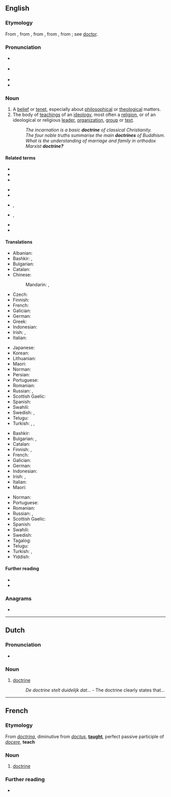 ==English==
{{wikipedia}}

===Etymology===
From {{etyl|enm|en}}, from {{etyl|fro|en}}, from {{etyl|la|en}} {{m|la|doctrina||teaching, instruction, learning, knowledge}}, from {{m|la|doctor||a teacher}}, from {{m|la|docere||to teach}}; see [[doctor]].

===Pronunciation===
* {{a|GA}} {{IPA|/ˈdɑktɹɪn/|lang=en}}
* {{a|RP}} {{IPA|/ˈdɒktɹɪn/|lang=en}}
* {{audio|en-us-doctrine.ogg|Audio (US)|lang=en}}
* {{hyphenation|doc|trine|lang=en}}

===Noun===
{{en-noun|~}}

# A [[belief]] or [[tenet]], especially about [[philosophical]] or [[theological]] matters.
# The body of [[teaching]]s of an [[ideology]], most often a [[religion]], or of an ideological or religious [[leader]], [[organization]], [[group]] or [[text]].
#: ''The incarnation is a basic '''doctrine''' of classical Christianity.''
#: ''The four noble truths summarise the main '''doctrines''' of Buddhism.''
#: ''What is the understanding of marriage and family in orthodox Marxist '''doctrine?'''''

====Related terms====
{{top4}}
* {{l|en|docent}}
* {{l|en|docile}}
* {{l|en|doctor}}
{{mid4}}
* {{l|en|doctorate}}
* {{l|en|doctrinaire}}
{{mid4}}
* {{l|en|doctrinal}}, {{l|en|doctrinally}}
* {{l|en|doctrinize}}, {{l|en|doctrinization}}
{{mid4}}
* {{l|en|document}}
* {{l|en|indoctrinate}}
{{bottom}}

====Translations====
{{trans-top|belief}}
* Albanian: {{t+|sq|doktrinë|n}}
* Bashkir: {{t|ba|фекер|sc=Cyrl}}, {{t|ba|ҡараш|sc=Cyrl}}
* Bulgarian: {{t+|bg|вя́ра|f}}
* Catalan: {{t+|ca|doctrina|f}}
* Chinese:
*: Mandarin: {{t+|cmn|教條|sc=Hani}}, {{t+|cmn|教条|tr=jiàotiáo|sc=Hani}}
* Czech: {{t+|cs|doktrína|f}}
* Finnish: {{t|fi|opinkappale}}
* French: {{t+|fr|doctrine|f}}
* Galician: {{t|gl|doutrina|f}}
* German: {{t+|de|Doktrin|f}}
* Greek: {{t+|el|δόγμα|n}}
* Indonesian: {{t+|id|doktrin}}
* Irish: {{t|ga|foirceadal|m}}, {{t|ga|teagasc|m}}
* Italian: {{t+|it|dottrina|f}}
{{trans-mid}}
* Japanese: {{t+|ja|教義|tr=きょうぎ, kyōgi}}
* Korean: {{t+|ko|교의}}
* Lithuanian: {{t+|lt|doktrina|f}}
* Maori: {{t|mi|whakaakoranga}}
* Norman: {{t|nrf|doctrinne|f}}
* Persian: {{t+|fa|دکترین|tr=doktorin|sc=fa-Arab}}
* Portuguese: {{t+|pt|doutrina|f}}
* Romanian: {{t+|ro|doctrină}}
* Russian: {{t+|ru|доктри́на|f}}, {{t+|ru|ве́ра|f}}
* Scottish Gaelic: {{t|gd|teagasg|m}}
* Spanish: {{t+|es|doctrina|f}}
* Swahili: {{t+|sw|maadili}}
* Swedish: {{t+|sv|doktrin|c}}, {{t+|sv|lära|c}}
* Telugu: {{t+|te|సిద్ధాంతం}}
* Turkish: {{t+|tr|doktrin}}, {{t+|tr|öğreti}}, {{t+|tr|ilke}}
{{trans-bottom}}

{{trans-top|body of beliefs or teachings}}
* Bashkir: {{t|ba|тәғлимәт|sc=Cyrl}}
* Bulgarian: {{t+|bg|уче́ние|n}}, {{t+|bg|доктри́на}}
* Catalan: {{t+|ca|doctrina|f}}
* Finnish: {{t+|fi|oppi}}, {{t+|fi|doktriini}}
* French: {{t+|fr|doctrine|f}}
* Galician: {{t|gl|doutrina|f}}
* German: {{t+|de|Lehre|f}}
* Indonesian: {{t+|id|doktrin}}
* Irish: {{t|ga|foirceadal|m}}, {{t|ga|teagasc|m}}
* Italian: {{t+|it|dottrina|f}}
* Maori: {{t|mi|whakaakoranga}}
{{trans-mid}}
* Norman: {{t|nrf|doctrinne|f}}
* Portuguese: {{t+|pt|doutrina|f}}
* Romanian: {{t+|ro|doctrină}}
* Russian: {{t+|ru|уче́ние|n}}, {{t+|ru|доктри́на}}
* Scottish Gaelic: {{t|gd|teagasg|m}}
* Spanish: {{t+|es|doctrina|f}}
* Swahili: {{t+|sw|maadili}}
* Swedish: {{t+|sv|lära|c}}
* Tagalog: {{t+|tl|aral}}
* Telugu: {{t+|te|సిద్ధాంతం}}
* Turkish: {{t+|tr|doktrin}}, {{t+|tr|öğreti}}
* Yiddish: {{t|yi|לערע|n|tr=lére}}
{{trans-bottom}}

====Further reading====
* {{R:Webster 1913}}
* {{R:Century 1911}}

===Anagrams===
* {{anagrams|en|Crediton|centroid}}

----

==Dutch==

===Pronunciation===
* {{audio|Nl-doctrine.ogg|Audio|lang=nl}}

===Noun===
{{nl-noun|f|-s|doctrinetje}}

# [[#English|doctrine]]
#: ''De doctrine stelt duidelijk dat...'' - The doctrine clearly states that...

----

==French==

===Etymology===
From {{etyl|la|fr}} ''[[doctrina]]'', diminutive from ''[[doctus]]'', '''[[taught]]''', perfect passive participle of ''[[docere]]'', '''teach'''

===Noun===
{{fr-noun|f}}

# [[#English|doctrine]]

===Further reading===
* {{R:TLFi}}